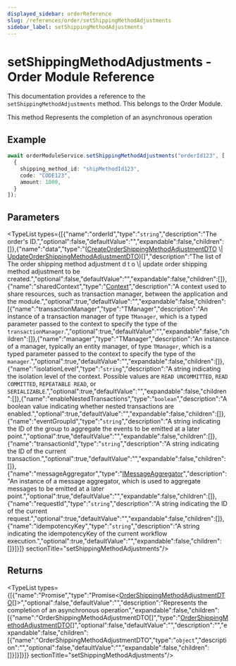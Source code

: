 ```yaml
---
displayed_sidebar: orderReference
slug: /references/order/setShippingMethodAdjustments
sidebar_label: setShippingMethodAdjustments
---
```



# setShippingMethodAdjustments - Order Module Reference

This documentation provides a reference to the `setShippingMethodAdjustments` method. This belongs to the Order Module.

This method Represents the completion of an asynchronous operation

## Example

```typescript
await orderModuleService.setShippingMethodAdjustments("orderId123", [
  {
    shipping_method_id: "shipMethodId123",
    code: "CODE123",
    amount: 1000,
  }
]);
```

## Parameters

<TypeList types={[{"name":"orderId","type":"`string`","description":"The order's ID.","optional":false,"defaultValue":"","expandable":false,"children":[]},{"name":"data","type":"([CreateOrderShippingMethodAdjustmentDTO](../../interfaces/order.CreateOrderShippingMethodAdjustmentDTO.mdx) \\| [UpdateOrderShippingMethodAdjustmentDTO](../../interfaces/order.UpdateOrderShippingMethodAdjustmentDTO.mdx))[]","description":"The list of The order shipping method adjustment d t o \\|  update order shipping method adjustment to be created.","optional":false,"defaultValue":"","expandable":false,"children":[]},{"name":"sharedContext","type":"[Context](../../interfaces/order.Context.mdx)","description":"A context used to share resources, such as transaction manager, between the application and the module.","optional":true,"defaultValue":"","expandable":false,"children":[{"name":"transactionManager","type":"TManager","description":"An instance of a transaction manager of type `TManager`, which is a typed parameter passed to the context to specify the type of the `transactionManager`.","optional":true,"defaultValue":"","expandable":false,"children":[]},{"name":"manager","type":"TManager","description":"An instance of a manager, typically an entity manager, of type `TManager`, which is a typed parameter passed to the context to specify the type of the `manager`.","optional":true,"defaultValue":"","expandable":false,"children":[]},{"name":"isolationLevel","type":"`string`","description":"A string indicating the isolation level of the context. Possible values are `READ UNCOMMITTED`, `READ COMMITTED`, `REPEATABLE READ`, or `SERIALIZABLE`.","optional":true,"defaultValue":"","expandable":false,"children":[]},{"name":"enableNestedTransactions","type":"`boolean`","description":"A boolean value indicating whether nested transactions are enabled.","optional":true,"defaultValue":"","expandable":false,"children":[]},{"name":"eventGroupId","type":"`string`","description":"A string indicating the ID of the group to aggregate the events to be emitted at a later point.","optional":true,"defaultValue":"","expandable":false,"children":[]},{"name":"transactionId","type":"`string`","description":"A string indicating the ID of the current transaction.","optional":true,"defaultValue":"","expandable":false,"children":[]},{"name":"messageAggregator","type":"[IMessageAggregator](../../interfaces/order.IMessageAggregator.mdx)","description":"An instance of a message aggregator, which is used to aggregate messages to be emitted at a later point.","optional":true,"defaultValue":"","expandable":false,"children":[]},{"name":"requestId","type":"`string`","description":"A string indicating the ID of the current request.","optional":true,"defaultValue":"","expandable":false,"children":[]},{"name":"idempotencyKey","type":"`string`","description":"A string indicating the idempotencyKey of the current workflow execution.","optional":true,"defaultValue":"","expandable":false,"children":[]}]}]}  sectionTitle="setShippingMethodAdjustments"/>

## Returns

<TypeList types={[{"name":"Promise","type":"Promise&#60;[OrderShippingMethodAdjustmentDTO](../../interfaces/order.OrderShippingMethodAdjustmentDTO.mdx)[]&#62;","optional":false,"defaultValue":"","description":"Represents the completion of an asynchronous operation","expandable":false,"children":[{"name":"OrderShippingMethodAdjustmentDTO[]","type":"[OrderShippingMethodAdjustmentDTO](../../interfaces/order.OrderShippingMethodAdjustmentDTO.mdx)[]","optional":false,"defaultValue":"","description":"","expandable":false,"children":[{"name":"OrderShippingMethodAdjustmentDTO","type":"`object`","description":"","optional":false,"defaultValue":"","expandable":false,"children":[]}]}]}]}  sectionTitle="setShippingMethodAdjustments"/>
